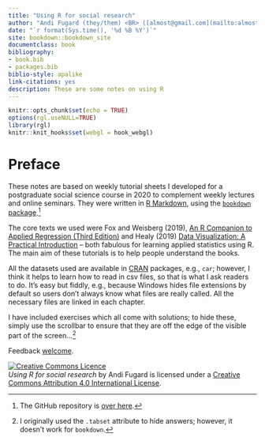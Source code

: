 ```yaml
--- 
title: "Using R for social research"
author: "Andi Fugard (they/them) <BR> ([almost@gmail.com](mailto:almost@gmail.com), @[InductiveStep](https://twitter.com/InductiveStep))"
date: "`r format(Sys.time(), '%d %B %Y')`"
site: bookdown::bookdown_site
documentclass: book
bibliography:
- book.bib
- packages.bib
biblio-style: apalike
link-citations: yes
description: These are some notes on using R
---
```


```r
knitr::opts_chunk$set(echo = TRUE)
options(rgl.useNULL=TRUE)
library(rgl)
knitr::knit_hooks$set(webgl = hook_webgl)
```



# Preface {-}

These notes are based on weekly tutorial sheets I developed for a postgraduate social science course in 2020 to complement weekly lectures and online seminars. They were written in [R Markdown](https://rmarkdown.rstudio.com/), using the [`bookdown` package](https://bookdown.org/).^[The GitHub repository is [over here](https://github.com/InductiveStep/R-notes).]

The core texts we used were Fox and Weisberg (2019), [An R Companion to Applied Regression (Third Edition)](https://socialsciences.mcmaster.ca/jfox/Books/Companion/) and Healy (2019) [Data Visualization: A Practical Introduction](https://socviz.co/) -- both fabulous for learning applied statistics using R. The main aim of these tutorials is to help people understand the books.

All the datasets used are available in [CRAN](https://cran.r-project.org/doc/FAQ/R-FAQ.html#What-is-CRAN_003f) packages, e.g., `car`; however, I think it helps to learn how to read in csv files, so that is what I ask readers to do. It's easy but fiddly, e.g., because Windows hides file extensions by default so users don't always know what files are really called. All the necessary files are linked in each chapter.

I have included exercises which all come with solutions; to hide these, simply use the scrollbar to ensure that they are off the edge of the visible part of the screen...^[I originally used the `.tabset` attribute to hide answers; however, it doesn't work for `bookdown`.]

Feedback [welcome](mailto:almost@gmail.com).



<a rel="license" href="http://creativecommons.org/licenses/by/4.0/"><img alt="Creative Commons Licence" style="border-width:0" src="https://i.creativecommons.org/l/by/4.0/88x31.png" /></a><BR>
*Using R for social research* by Andi Fugard is licensed under a [Creative Commons Attribution 4.0 International License](https://creativecommons.org/licenses/by/4.0/).